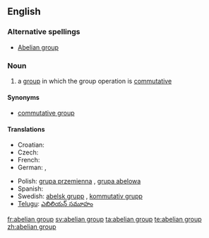 {{wikipedia}}
==English==

===Alternative spellings===
* [[Abelian group]]

===Noun===
{{en-noun|sg=[[abelian]] [[group]]}}

# {{algebra}} a [[group]] in which the group operation is [[commutative]]

====Synonyms====
* [[commutative group]]

====Translations====
{{trans-top|a group in which the group operation is commutative}}
* Croatian: {{t-|hr|Abelova grupa|f}}
* Czech: {{t-|cs|abelovská grupa|f}}
* French: {{t|fr|groupe abélien|m}}
* German: {{t|de|abelsche Gruppe|f}}, {{t|de|kommutative Gruppe|f}}
{{trans-mid}}
* Polish: [[grupa przemienna]] {{f}}, [[grupa abelowa]] {{f}}
* Spanish: {{t-|es|grupo abeliano|m}}
* Swedish: [[abelsk grupp]] {{c}}, [[kommutativ grupp]] {{c}}
* [[Telugu]]: [[ఎబిలియన్ సమూహం]]
{{trans-bottom}}

[[fr:abelian group]]
[[sv:abelian group]]
[[ta:abelian group]]
[[te:abelian group]]
[[zh:abelian group]]